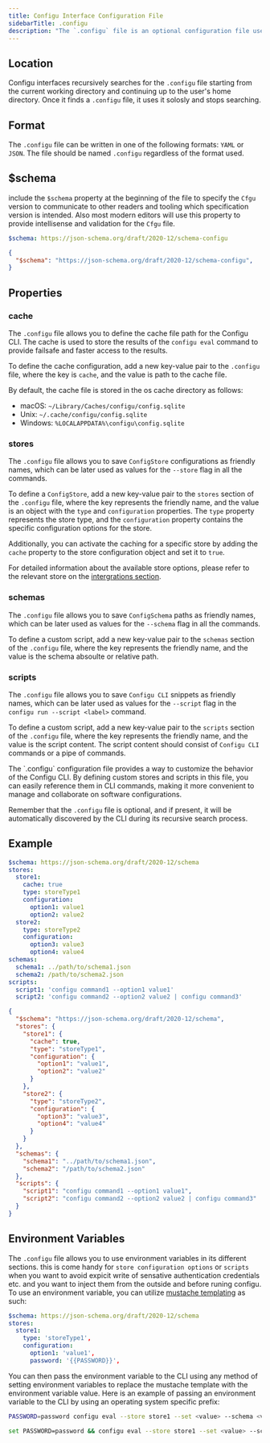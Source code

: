```yaml
---
title: Configu Interface Configuration File
sidebarTitle: .configu
description: "The `.configu` file is an optional configuration file used by the various Configu interfaces to customize its behavior. The file should be named `.configu` regardless of the format used: JSON or YAML."
---
```


## Location

Configu interfaces recursively searches for the `.configu` file starting from the current working directory and continuing up to the user's home directory. Once it finds a `.configu` file, it uses it solosly and stops searching.

## Format

The `.configu` file can be written in one of the following formats: `YAML` or `JSON`. The file should be named `.configu` regardless of the format used.

## $schema

include the `$schema` property at the beginning of the file to specify the `Cfgu` version to communicate to other readers and tooling which specification version is intended.
Also most modern editors will use this property to provide intellisense and validation for the `Cfgu` file.

<CodeGroup>

```yaml YAML
$schema: https://json-schema.org/draft/2020-12/schema-configu
```

```json JSON
{
  "$schema": "https://json-schema.org/draft/2020-12/schema-configu",
}
```

</CodeGroup>

## Properties

### cache

The `.configu` file allows you to define the cache file path for the Configu CLI. The cache is used to store the results of the `configu eval` command to provide failsafe and faster access to the results.

To define the cache configuration, add a new key-value pair to the `.configu` file, where the key is `cache`, and the value is path to the cache file.

By default, the cache file is stored in the os cache directory as follows:

- macOS: `~/Library/Caches/configu/config.sqlite`
- Unix: `~/.cache/configu/config.sqlite`
- Windows: `%LOCALAPPDATA%\configu\config.sqlite`

### stores

The `.configu` file allows you to save `ConfigStore` configurations as friendly names, which can be later used as values for the `--store` flag in all the commands.

To define a `ConfigStore`, add a new key-value pair to the `stores` section of the `.configu` file, where the key represents the friendly name, and the value is an object with the `type` and `configuration` properties. The `type` property represents the store type, and the `configuration` property contains the specific configuration options for the store.

Additionally, you can activate the caching for a specific store by adding the `cache` property to the store configuration object and set it to `true`.

For detailed information about the available store options, please refer to the relevant store on the [intergrations section](/integrations/overview#configstore).

### schemas

The `.configu` file allows you to save `ConfigSchema` paths as friendly names, which can be later used as values for the `--schema` flag in all the commands.

To define a custom script, add a new key-value pair to the `schemas` section of the `.configu` file, where the key represents the friendly name, and the value is the schema absoulte or relative path.

### scripts

The `.configu` file allows you to save `Configu CLI` snippets as friendly names, which can be later used as values for the `--script` flag in the `configu run --script <label>` command.

To define a custom script, add a new key-value pair to the `scripts` section of the `.configu` file, where the key represents the friendly name, and the value is the script content. The script content should consist of `Configu CLI` commands or a pipe of commands.

<Tip>
The `.configu` configuration file provides a way to customize the behavior of the Configu CLI. By defining custom stores and scripts in this file, you can easily reference them in CLI commands, making it more convenient to manage and collaborate on software configurations.

Remember that the `.configu` file is optional, and if present, it will be automatically discovered by the CLI during its recursive search process.
</Tip>


## Example

<CodeGroup>

```yaml YAML
$schema: https://json-schema.org/draft/2020-12/schema
stores:
  store1:
    cache: true
    type: storeType1
    configuration:
      option1: value1
      option2: value2
  store2:
    type: storeType2
    configuration:
      option3: value3
      option4: value4
schemas:
  schema1: ../path/to/schema1.json
  schema2: /path/to/schema2.json
scripts:
  script1: 'configu command1 --option1 value1'
  script2: 'configu command2 --option2 value2 | configu command3'
```

```json JSON
{
  "$schema": "https://json-schema.org/draft/2020-12/schema",
  "stores": {
    "store1": {
      "cache": true,
      "type": "storeType1",
      "configuration": {
        "option1": "value1",
        "option2": "value2"
      }
    },
    "store2": {
      "type": "storeType2",
      "configuration": {
        "option3": "value3",
        "option4": "value4"
      }
    }
  },
  "schemas": {
    "schema1": "../path/to/schema1.json",
    "schema2": "/path/to/schema2.json"
  },
  "scripts": {
    "script1": "configu command1 --option1 value1",
    "script2": "configu command2 --option2 value2 | configu command3"
  }
}
```

</CodeGroup>

## Environment Variables

The `.configu` file allows you to use environment variables in its different sections. this is come handy for `store configuration options` or `scripts` when you want to avoid expicit write of sensative authentication credentials etc. and you want to inject them from the outside and before runing configu. To use an environment variable, you can utilize [mustache templating](https://mustache.github.io/) as such:

```yaml
$schema: https://json-schema.org/draft/2020-12/schema
stores:
  store1:
    type: 'storeType1',
    configuration:
      option1: 'value1',
      password: '{{PASSWORD}}',
```

You can then pass the environment variable to the CLI using any method of setting environment variables to replace the mustache template with the environment variable value. Here is an example of passing an environment variable to the CLI by using an operating system specific prefix:

<CodeGroup>

```bash Linux/MacOS
PASSWORD=password configu eval --store store1 --set <value> --schema <value> [-c <value>]
```

```bash Windows
set PASSWORD=password && configu eval --store store1 --set <value> --schema <value> [-c <value>]
```

</CodeGroup>
